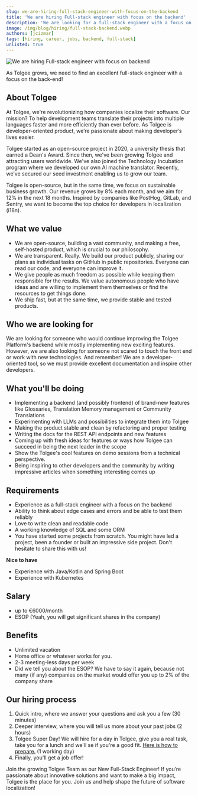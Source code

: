 ```yaml
---
slug: we-are-hiring-full-stack-engineer-with-focus-on-the-backend
title: 'We are hiring Full-stack engineer with focus on the backend'
description: 'We are looking for a full-stack engineer with a focus on the backend to become integral part our growing team at Tolgee.'
image: /img/blog/hiring/full-stack-backend.webp
authors: [jcizmar]
tags: [hiring, career, jobs, backend, full-stack]
unlisted: true
---
```


![We are hiring Full-stack engineer with focus on backend](/img/blog/hiring/full-stack-backend.webp)

As Tolgee grows, we need to find an excellent full-stack engineer with a focus on the back-end!

<!--truncate-->

## About Tolgee
At Tolgee, we're revolutionizing how companies localize their software. Our mission? To help development teams translate their projects into multiple languages faster and more efficiently than ever before. As Tolgee is developer-oriented product, we’re passionate about making developer’s lives easier.

Tolgee started as an open-source project in 2020, a university thesis that earned a Dean's Award. Since then, we've been growing Tolgee and attracting users worldwide. We've also joined the Technology Incubation program where we developed our own AI machine translator. Recently, we’ve secured our seed investment enabling us to grow our team.

Tolgee is open-source, but in the same time, we focus on sustainable business growth. Our revenue grows by 8% each month, and we aim for 12% in the next 18 months. Inspired by companies like PostHog, GitLab, and Sentry, we want to become the top choice for developers in localization (i18n).

## What we value
- We are open-source, building a vast community, and making a free, self-hosted product, which is crucial to our philosophy.
- We are transparent. Really. We build our product publicly, sharing our plans as individual tasks on GitHub in public repositories. Everyone can read our code, and everyone can improve it.
- We give people as much freedom as possible while keeping them responsible for the results. We value autonomous people who have ideas and are willing to implement them themselves or find the resources to get things done.
- We ship fast, but at the same time, we provide stable and tested products.

## Who we are looking for
We are looking for someone who would continue improving the Tolgee Platform's backend while mostly implementing new exciting features. However, we are also looking for someone not scared to touch the front end or work with new technologies. And remember! We are a developer-oriented tool, so we must provide excellent documentation and inspire other developers.

## What you'll be doing
- Implementing a backend (and possibly frontend) of brand-new features like Glossaries, Translation Memory management or Community Translations
- Experimenting with LLMs and possibilities to integrate them into Tolgee
- Making the product stable and clean by refactoring and proper testing
- Writing the docs for the REST API endpoints and new features
- Coming up with fresh ideas for features or ways how Tolgee can succeed in being the next leader in the scope
- Show the Tolgee's cool features on demo sessions from a technical perspective.
- Being inspiring to other developers and the community by writing impressive articles when something interesting comes up

## Requirements
- Experience as a full-stack engineer with a focus on the backend
- Ability to think about edge cases and errors and be able to test them reliably
- Love to write clean and readable code
- A working knowledge of SQL and some ORM
- You have started some projects from scratch. You might have led a project, been a founder or built an impressive side project. Don't hesitate to share this with us!

**Nice to have**

- Experience with Java/Kotlin and Spring Boot
- Experience with Kubernetes

## Salary
- up to €6000/month
- ESOP (Yeah, you will get significant shares in the company)

## Benefits
- Unlimited vacation
- Home office or whatever works for you.
- 2-3 meeting-less days per week
- Did we tell you about the ESOP? We have to say it again, because not many (if any) companies on the market would offer you up to 2% of the company share

## Our hiring process
1. Quick intro, where we answer your questions and ask you a few (30 minutes)
2. Deeper interview, where you will tell us more about your past jobs (2 hours)
3. Tolgee Super Day! We will hire for a day in Tolgee, give you a real task, take you for a lunch and we'll se if you're a good fit. [Here is how to prepare.](/docs/prepare-for-superday) (1 working day)
4. Finally, you'll get a job offer!

Join the growing Tolgee Team as our New Full-Stack Engineer! If you’re passionate about innovative solutions and want to make a big impact, Tolgee is the place for you. Join us and help shape the future of software localization!
